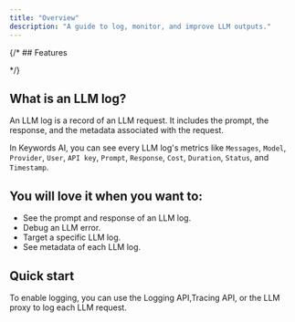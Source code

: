 ```yaml
---
title: "Overview"
description: "A guide to log, monitor, and improve LLM outputs."
---
```


{/* ## Features
<Tabs>

<Tab title="Logging">

</Tab>

</Tabs> */}

## What is an LLM log?

An LLM log is a record of an LLM request. It includes the prompt, the response, and the metadata associated with the request. 

In Keywords AI, you can see every LLM log's metrics like `Messages`, `Model`, `Provider`, `User`, `API key`, `Prompt`, `Response`, `Cost`, `Duration`, `Status`, and `Timestamp`.

## You will love it when you want to:
- See the prompt and response of an LLM log.
- Debug an LLM error.
- Target a specific LLM log.
- See metadata of each LLM log.


## Quick start
To enable logging, you can use the Logging API,Tracing API, or the LLM proxy to log each LLM request.

<CardGroup>
<Card title="Logging API" href="/features/monitoring/get-started/logging-api">

</Card>

<Card title="Tracing API" href="/features/monitoring/get-started/tracing-api">

</Card>

<Card title="LLM proxy" href="/features/monitoring/get-started/llm-proxy">

</Card>
</CardGroup>
